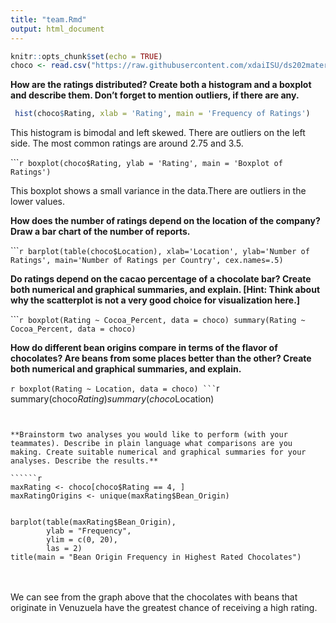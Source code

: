```yaml
---
title: "team.Rmd"
output: html_document
---
```


```r
knitr::opts_chunk$set(echo = TRUE)
choco <- read.csv("https://raw.githubusercontent.com/xdaiISU/ds202materials/master/hwlabs/data/choco.csv") 
```


**How are the ratings distributed? Create both a histogram and a boxplot and describe them. Don’t forget to mention outliers, if there are any.**

```r
 hist(choco$Rating, xlab = 'Rating', main = 'Frequency of Ratings')
```

This histogram is bimodal and left skewed. There are outliers on the left side. The most common ratings are around 2.75 and 3.5.

``````r
boxplot(choco$Rating, ylab = 'Rating', main = 'Boxplot of Ratings')
```

This boxplot shows a small variance in the data.There are outliers in the lower values.


**How does the number of ratings depend on the location of the company? Draw a bar chart of the number of reports.**

``````r
barplot(table(choco$Location), xlab='Location', ylab='Number of Ratings', main='Number of Ratings per Country', cex.names=.5)
```

**Do ratings depend on the cacao percentage of a chocolate bar? Create both numerical and graphical summaries, and explain. [Hint: Think about why the scatterplot is not a very good choice for visualization here.]**

``````r
boxplot(Rating ~ Cocoa_Percent, data = choco)
summary(Rating ~ Cocoa_Percent, data = choco)
```

**How do different bean origins compare in terms of the flavor of chocolates? Are beans from some places better than the other? Create both numerical and graphical summaries, and explain.**

``````r
boxplot(Rating ~ Location, data = choco)
```
``````r
summary(choco$Rating)
summary(choco$Location)
```


**Brainstorm two analyses you would like to perform (with your teammates). Describe in plain language what comparisons are you making. Create suitable numerical and graphical summaries for your analyses. Describe the results.**

``````r
maxRating <- choco[choco$Rating == 4, ]
maxRatingOrigins <- unique(maxRating$Bean_Origin)


barplot(table(maxRating$Bean_Origin), 
        ylab = "Frequency",
        ylim = c(0, 20),
        las = 2)
title(main = "Bean Origin Frequency in Highest Rated Chocolates")

```
<br />
<br />
We can see from the graph above that the chocolates with beans that originate in Venuzuela have the greatest chance of receiving a high rating.  